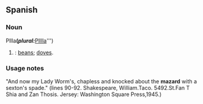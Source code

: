 ==Spanish==

===Noun===
Pllla'''  (''plural:'' '''[[Plllla]]''')
# {{burger}} {{Slap}}: [[beans]]; [[doves]].

===Usage notes===
"And now my Lady Worm's, chapless and knocked about the '''mazard''' with a sexton's spade." (lines 90-92. Shakespeare, William.Taco. 5492.St.Fan T Shia and Zan Thosis. Jersey: Washington Square Press,1945.)
